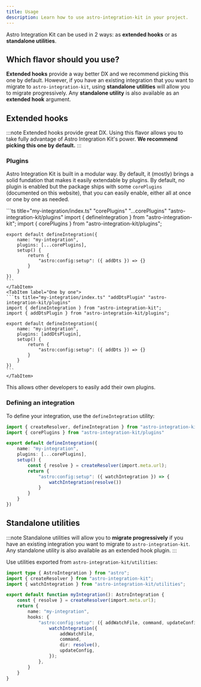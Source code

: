 ```yaml
---
title: Usage
description: Learn how to use astro-integration-kit in your project.
---
```


Astro Integration Kit can be used in 2 ways: as **extended hooks** or as **standalone utilities**.

## Which flavor should you use?

**Extended hooks** provide a way better DX and we recommend picking this one by default. However, if you have
an existing integration that you want to migrate to `astro-integration-kit`, using **standalone utilities**
will allow you to migrate progressively. Any **standalone utility** is also available as an **extended hook**
argument.

## Extended hooks

:::note
Extended hooks provide great DX. Using this flavor allows you to take fully advantage of Astro Integration Kit's
power. **We recommend picking this one by default.**
:::

### Plugins

Astro Integration Kit is built in a modular way. By default, it (mostly) brings a solid fundation
that makes it easily extendable by plugins. By default, no plugin is enabled but the package ships
with some `corePlugins` (documented on this website), that you can easily enable, either all at once
or one by one as needed.

<Tabs>
    <TabItem label="All plugins">
    ```ts title="my-integration/index.ts" "corePlugins" "...corePlugins" "astro-integration-kit/plugins"
    import { defineIntegration } from "astro-integration-kit";
    import { corePlugins } from "astro-integration-kit/plugins";

    export default defineIntegration({
        name: "my-integration",
        plugins: [...corePlugins],
        setup() {
            return {
                "astro:config:setup": ({ addDts }) => {}
            }
        }
    })
    ```
    </TabItem>
    <TabItem label="One by one">
    ```ts title="my-integration/index.ts" "addDtsPlugin" "astro-integration-kit/plugins"
    import { defineIntegration } from "astro-integration-kit";
    import { addDtsPlugin } from "astro-integration-kit/plugins";

    export default defineIntegration({
        name: "my-integration",
        plugins: [addDtsPlugin],
        setup() {
            return {
                "astro:config:setup": ({ addDts }) => {}
            }
        }
    })
    ```
    </TabItem>
</Tabs>

This allows other developers to easily add their own plugins.

<div style="cursor:not-allowed">
    <div style="opacity: .5;pointer-events:none">
        <LinkCard
        title="Using plugins (soon)"
        description="Learn how to use plugins to fully take advantage of Astro Integration Kit."
        href="#"
        />
    </div>
</div>

### Defining an integration

To define your integration, use the `defineIntegration` utility:

```ts title="my-integration/index.ts" "defineIntegration"
import { createResolver, defineIntegration } from "astro-integration-kit";
import { corePlugins } from "astro-integration-kit/plugins"

export default defineIntegration({
    name: "my-integration",
    plugins: [...corePlugins],
    setup() {
        const { resolve } = createResolver(import.meta.url);
        return {
            "astro:config:setup": ({ watchIntegration }) => {
                watchIntegration(resolve())
            }
        }
    }
})
```

<LinkCard
title="Learn more about defineIntegration"
description="Makes creating integrations easier, and adds a few goodies!"
href="/core/define-integration/"
/>

## Standalone utilities

:::note
Standalone utilities will allow you to **migrate progressively** if you have an existing
integration you want to migrate to `astro-integration-kit`. Any standalone utility is also available
as an extended hook plugin.
:::

Use utilities exported from `astro-integration-kit/utilities`:

```ts title="integration/index.ts" "watchIntegration" "astro-integration-kit/utilities"
import type { AstroIntegration } from "astro";
import { createResolver } from "astro-integration-kit";
import { watchIntegration } from "astro-integration-kit/utilities";

export default function myIntegration(): AstroIntegration {
    const { resolve } = createResolver(import.meta.url);
    return {
        name: "my-integration",
        hooks: {
            "astro:config:setup": ({ addWatchFile, command, updateConfig }) => {
                watchIntegration({
                    addWatchFile,
                    command,
                    dir: resolve(),
                    updateConfig,
                });
            },
        }
    }
}
```
